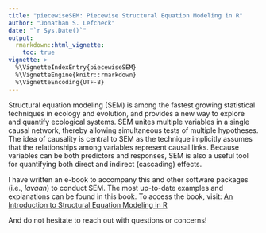 ```yaml
---
title: "piecewiseSEM: Piecewise Structural Equation Modeling in R"
author: "Jonathan S. Lefcheck"
date: "`r Sys.Date()`"
output: 
  rmarkdown::html_vignette:
    toc: true
vignette: >
  %\VignetteIndexEntry{piecewiseSEM}
  %\VignetteEngine{knitr::rmarkdown}
  %\VignetteEncoding{UTF-8}
---
```


Structural equation modeling (SEM) is among the fastest growing statistical techniques in ecology and evolution, and provides a new way to explore and quantify ecological systems. SEM unites multiple variables in a single causal network, thereby allowing simultaneous tests of multiple hypotheses. The idea of causality is central to SEM as the technique implicitly assumes that the relationships among variables represent causal links. Because variables can be both predictors and responses, SEM is also a useful tool for quantifying both direct and indirect (cascading) effects.

I have written an e-book to accompany this and other software packages (i.e., *lavaan*) to conduct SEM. The most up-to-date examples and explanations can be found in this book. To access the book, visit: [An Introduction to Structural Equation Modeling in R](https://jslefche.github.io/sem_book/)

And do not hesitate to reach out with questions or concerns!


